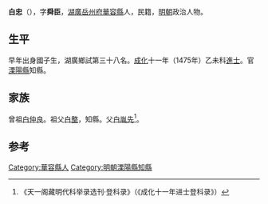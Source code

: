 {{Otheruses|other=名为白舜臣的其他人物|白舜臣}}

'''白忠'''（{{bd|1436年||？}}），字'''舜臣'''，[[湖廣|湖廣]][[岳州府|岳州府]][[華容縣|華容縣]]人，民籍，[[明朝|明朝]]政治人物。

==生平==
早年出身國子生，湖廣鄉試第三十八名。[[成化|成化]]十一年（1475年）乙未科[[進士|進士]]。官[[溧陽縣|溧陽縣]]知縣。

==家族==
曾祖[[白仲良|白仲良]]。祖父[[白整|白整]]，知縣。父[[白胤先|白胤先]]<ref>《天一阁藏明代科举录选刊·登科录》（《成化十一年进士登科录》）</ref>。

==参考==
{{reflist}}

{{成化十一年乙未科殿試金榜}}

{{Authority control}}

{{DEFAULTSORT:Bai白}}
[[Category:華容縣人|Category:華容縣人]]
[[Category:明朝溧陽縣知縣|Category:明朝溧陽縣知縣]]